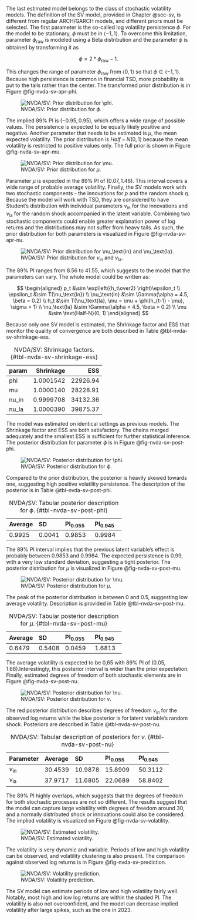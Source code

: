 The last estimated model belongs to the class of stochastic volatility models. The definition of the SV model, provided
in Chapter @sec-sv, is different from regular ARCH/GARCH models, and different priors must be selected. The first
parameter is the so-called log volatility persistence $\phi$. For the model to be stationary, $\phi$ must be in
$\langle -1, 1 \rangle$. To overcome this limitation, parameter $\phi_\text{raw}$ is modeled using a Beta distribution
and the parameter $\phi$ is obtained by transforming it as

$$
\phi = 2 * \phi_\text{raw} - 1.
$$

This changes the range of parameter $\phi_\text{raw}$ from $\langle 0,1 \rangle$ so that $\phi \in \langle -1, 1 \rangle$.
Because high persistence is common in financial TSD, more probability is put to the tails rather than the center. The
transformed prior distribution is in Figure @fig-nvda-sv-apr-phi.

![NVDA/SV: Prior distribution for $\phi$.](./img/nvda/sv/apriori_phi.png){#fig-nvda-sv-apr-phi}

The implied 89% PI is $(-0.95, 0.95)$, which offers a wide range of possible values. The persistence is expected to be
equally likely positive and negative. Another parameter that needs to be estimated is $\mu$, the mean expected
volatility. The prior distribution is $Half-N(0, 1)$ because the mean volatility is restricted to positive values only.
The full prior is shown in Figure @fig-nvda-sv-apr-mu.

![NVDA/SV: Prior distribution for $\mu$.](./img/nvda/sv/apriori_mu.png){#fig-nvda-sv-apr-mu}

Parameter $\mu$ is expected in the 89% PI of $(0.07, 1.46)$. This interval covers a wide range of probable average
volatility. Finally, the SV models work with two stochastic components - the innovations for $p$ and the random shock
$\eta$. Because the model will work with TSD, they are considered to have Student's distribution with individual
parameters $\nu_\text{in}$ for the innovations and $\nu_\text{la}$ for the random shock accompanied in the latent
variable. Combining two stochastic components could enable greater explanation power of log returns and the
distributions may not suffer from heavy tails. As such, the prior distribution for both parameters is visualized in
Figure @fig-nvda-sv-apr-nu.

![NVDA/SV: Prior distribution for $\nu_\text{in}$ and $\nu_\text{la}$.](./img/nvda/sv/apriori_nu.png){#fig-nvda-sv-apr-nu}

The 89% PI ranges from 8.56 to 41.55, which suggests to the model that the parameters can vary. The whole model could
be written as:

$$
\begin{aligned}
p_t &\sim \exp\left({h_t\over2} \right)\epsilon_t \\
\epsilon_t &\sim T(\nu_\text{in}) \\
\nu_\text{in} &\sim \Gamma(\alpha = 4.5, \beta = 0.2) \\
h_t &\sim T(\nu_\text{la}, \mu = \mu + \phi(h_{t-1} - \mu), \sigma = 1) \\
\nu_\text{la} &\sim \Gamma(\alpha = 4.5, \beta = 0.2) \\
\mu &\sim \text{Half-N}(0, 1)
\end{aligned}
$$

Because only one SV model is estimated, the Shrinkage factor and ESS that monitor the quality of convergence are both
described in Table @tbl-nvda-sv-shrinkage-ess.

Table: NVDA/SV: Shrinkage factors. {#tbl-nvda-sv-shrinkage-ess}

|param | Shrinkage|      ESS|
|:-----|---------:|--------:|
|phi   | 1.0001542| 22926.94|
|mu    | 1.0000140| 28228.91|
|nu_in | 0.9999708| 34132.36|
|nu_la | 1.0000390| 39875.37|

The model was estimated on identical settings as previous models. The Shrinkage factor and ESS are both satisfactory.
The chains merged adequately and the smallest ESS is sufficient for further statistical inference. The posterior
distribution for parameter $\phi$ is in Figure @fig-nvda-sv-post-phi.

![NVDA/SV: Posterior distribution for $\phi$.](./img/nvda/sv/posterior_phi.png){#fig-nvda-sv-post-phi}

Compared to the prior distribution, the posterior is heavily skewed towards one, suggesting high positive volatility
persistence. The description of the posterior is in Table @tbl-nvda-sv-post-phi.

Table: NVDA/SV: Tabular posterior description for $\phi$. {#tbl-nvda-sv-post-phi}

|Average |SD     |PI$_{0.055}$ |PI$_{0.945}$ |
|:-------|:------|:--------|:--------|
|0.9925  |0.0041 |0.9853   |0.9984   |

The 89% PI interval implies that the previous latent variable's effect is probably between 0.9853 and 0.9984. The
expected persistence is 0.99, with a very low standard deviation, suggesting a tight posterior. The posterior
distribution for $\mu$ is visualized in Figure @fig-nvda-sv-post-mu.

![NVDA/SV: Posterior distribution for $\mu$.](./img/nvda/sv/posterior_mu.png){#fig-nvda-sv-post-mu}

The peak of the posterior distribution is between 0 and 0.5, suggesting low average volatility. Description is provided
in Table @tbl-nvda-sv-post-mu.

Table: NVDA/SV: Tabular posterior description for $\mu$. {#tbl-nvda-sv-post-mu}

|Average |SD     |PI$_{0.055}$ |PI$_{0.945}$ |
|:-------|:------|:--------|:--------|
|0.6479  |0.5408 |0.0459   |1.6813   |

The average volatility is expected to be 0,65 with 89% PI of $(0.05, 1.68)$.Interestingly, this posterior interval is
wider than the prior expectation. Finally, estimated degrees of freedom of both stochastic elements are in Figure
@fig-nvda-sv-post-nu.

![NVDA/SV: Posterior distribution for $\nu$.](./img/nvda/sv/posterior_nu.png){#fig-nvda-sv-post-nu}

The red posterior distribution describes degrees of freedom $\nu_{in}$ for the observed log returns while the blue
posterior is for latent variable's random shock. Posteriors are described in Table @tbl-nvda-sv-post-nu.

Table: NVDA/SV: Tabular description of posteriors for $\nu$. {#tbl-nvda-sv-post-nu}

|Parameter |Average |SD      |PI$_{0.055}$ |PI$_{0.945}$ |
|:---------|:-------|:-------|:--------|:--------|
| $\nu_\text{in}$ |30.4539 |10.9878 |15.8909  |50.3112  |
| $\nu_\text{la}$ |37.9717 |11.6805 |22.0689  |58.8402  |

The 89% PI highly overlaps, which suggests that the degrees of freedom for both stochastic processes are not so
different. The results suggest that the model can capture large volatility with degrees of freedom around 30, and a
normally distributed shock or innovations could also be considered. The implied volatility is visualized on Figure
@fig-nvda-sv-volatility.

![NVDA/SV: Estimated volatility.](./img/nvda/sv/posterior_volatility.png){#fig-nvda-sv-volatility}

The volatility is very dynamic and variable. Periods of low and high volatility can be observed, and volatility
clustering is also present. The comparison against observed log returns is in Figure @fig-nvda-sv-prediction.

![NVDA/SV: Volatility prediction.](./img/nvda/sv/posterior_prediction.png){#fig-nvda-sv-prediction}

The SV model can estimate periods of low and high volatility fairly well. Notably, most high and low log returns are
within the shaded PI. The volatility is also not overconfident, and the model can decrease implied volatility after
large spikes, such as the one in 2023.